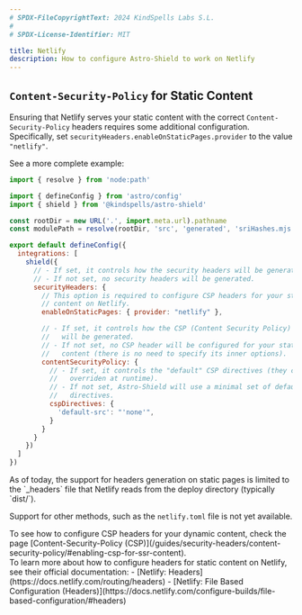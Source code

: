```yaml
---
# SPDX-FileCopyrightText: 2024 KindSpells Labs S.L.
#
# SPDX-License-Identifier: MIT

title: Netlify
description: How to configure Astro-Shield to work on Netlify
---
```



## `Content-Security-Policy` for Static Content

Ensuring that Netlify serves your static content with the correct
`Content-Security-Policy` headers requires some additional configuration.
Specifically, set `securityHeaders.enableOnStaticPages.provider` to the value
`"netlify"`.

See a more complete example:

```js
import { resolve } from 'node:path'

import { defineConfig } from 'astro/config'
import { shield } from '@kindspells/astro-shield'

const rootDir = new URL('.', import.meta.url).pathname
const modulePath = resolve(rootDir, 'src', 'generated', 'sriHashes.mjs')

export default defineConfig({
  integrations: [
    shield({
      // - If set, it controls how the security headers will be generated.
      // - If not set, no security headers will be generated.
      securityHeaders: {
        // This option is required to configure CSP headers for your static
        // content on Netlify.
        enableOnStaticPages: { provider: "netlify" },

        // - If set, it controls how the CSP (Content Security Policy) header
        //   will be generated.
        // - If not set, no CSP header will be configured for your static
        //   content (there is no need to specify its inner options).
        contentSecurityPolicy: {
          // - If set, it controls the "default" CSP directives (they can be
          //   overriden at runtime).
          // - If not set, Astro-Shield will use a minimal set of default
          //   directives.
          cspDirectives: {
            'default-src': "'none'",
          }
        }
      }
    })
  ]
})
```

<Aside type='caution'>
  As of today, the support for headers generation on static pages is limited to
  the `_headers` file that Netlify reads from the deploy directory (typically
  `dist/`).

  Support for other methods, such as the `netlify.toml` file is not yet available.
</Aside>

<Aside type='tip'>
  To see how to configure CSP headers for your dynamic content, check the page
  [Content-Security-Policy (CSP)](/guides/security-headers/content-security-policy/#enabling-csp-for-ssr-content).
</Aside>

<Aside type='tip'>
  To learn more about how to configure headers for static content on Netlify,
  see their official documentation:
  - [Netlify: Headers](https://docs.netlify.com/routing/headers)
  - [Netlify: File Based Configuration (Headers)](https://docs.netlify.com/configure-builds/file-based-configuration/#headers)
</Aside>

